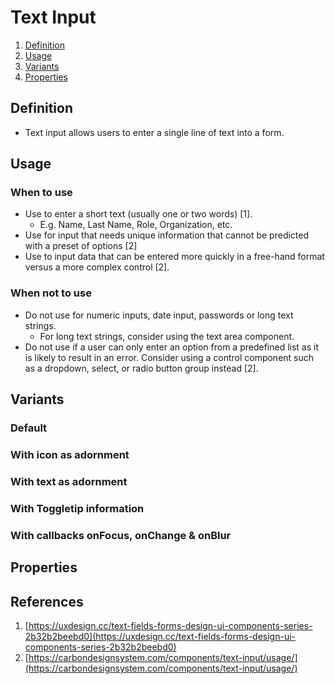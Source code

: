 
<Meta of={TextInputStories} />

# Text Input
1. [Definition](#definition)
2. [Usage](#usage)
3. [Variants](#variants)
4. [Properties](#properties)

## Definition
- Text input allows users to enter a single line of text into a form.
<Canvas of={TextInputStories.Default} />

## Usage
### When to use
- Use to enter a short text (usually one or two words) [1].
    - E.g. Name, Last Name, Role, Organization, etc.
- Use for input that needs unique information that cannot be predicted with a preset of options [2]
- Use to input data that can be entered more quickly in a free-hand format versus a more complex control [2].

### When not to use
- Do not use for numeric inputs, date input, passwords or long text strings.
    - For long text strings, consider using the text area component.
- Do not use if a user can only enter an option from a predefined list as it is likely to result in an error. Consider using a control component such as a dropdown, select, or radio button group instead [2].

## Variants
### Default
<Canvas of={TextInputStories.Default} />

### With icon as adornment
<Canvas of={TextInputStories.IconAsAdornment} />

### With text as adornment
<Canvas of={TextInputStories.TextAsAdornment} />

### With Toggletip information
<Canvas of={TextInputStories.WithToggletip} />

### With callbacks onFocus, onChange & onBlur
<Canvas of={TextInputStories.WithEventCallbacks} />

## Properties
<ArgTypes of={TextInput} />

## References
1. [https://uxdesign.cc/text-fields-forms-design-ui-components-series-2b32b2beebd0](https://uxdesign.cc/text-fields-forms-design-ui-components-series-2b32b2beebd0)
2. [https://carbondesignsystem.com/components/text-input/usage/](https://carbondesignsystem.com/components/text-input/usage/)
